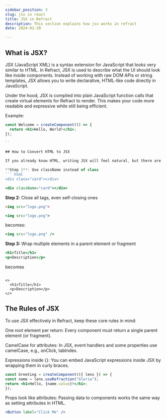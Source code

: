 ```yaml
---
sidebar_position: 3
slug: jsx in react
title: JSX in Refract
description: This section explains how jsx works in refract
date: 2024-02-20

---
```


## What is JSX?

JSX (JavaScript XML) is a syntax extension for JavaScript that looks very similar to HTML. In Refract, JSX is used to describe what the UI should look like inside components. Instead of working with raw DOM APIs or string templates, JSX allows you to write declarative, HTML-like code directly in JavaScript.

Under the hood, JSX is compiled into plain JavaScript function calls that create virtual elements for Refract to render. This makes your code more readable and expressive while still being efficient.

Example:
``` jsx showLineNumbers
const Welcome = createComponent(() => {
  return <h1>Hello, World!</h1>;
});

``

## How to Convert HTML to JSX

If you already know HTML, writing JSX will feel natural, but there are a few adjustments you need to make when converting HTML into JSX:

**Step 1**: Use className instead of class
``` html
<div class="card"></div>

```

``` jsx showLineNumbers
<div className="card"></div>

```
**Step 2**: Close all tags, even self-closing ones

``` html showLineNumbers
<img src="logo.png">

```

``` jsx showLineNumbers
<img src="logo.png">

```
becomes:
``` jsx
<img src="logo.png" />
```

**Step 3:** Wrap multiple elements in a parent element or fragment
``` jsx
<h1>Title</h1>
<p>Description</p>

```
becomes
```:

<>
  <h1>Title</h1>
  <p>Description</p>
</>
```
## The Rules of JSX 

To use JSX effectively in Refract, keep these core rules in mind:

One root element per return: Every component must return a single parent element (or fragment).

CamelCase for attributes: In JSX, event handlers and some properties use camelCase, e.g., onClick, tabIndex.

Expressions inside {}: You can embed JavaScript expressions inside JSX by wrapping them in curly braces.
``` jsx showLineNumbers
const Greeting = createComponent(({ lens }) => {
const name = lens.useRefraction("Gloria");
return <h1>Hello, {name.value}!</h1>;
});

```


Props look like attributes: Passing data to components works the same way as setting attributes in HTML.																									
``` jsx showLineNumbers
<Button label="Click Me" />

```					

